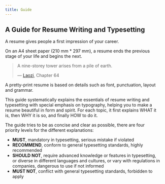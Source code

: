 ```yaml
---
title: Guide
---
```


## A Guide for Resume Writing and Typesetting

A resume gives people a first impression of your career.

On an A4 sheet paper (210 mm \* 297 mm), a resume ends the previous stage of
your life and begins the next.

> A nine-storey tower arises from a pile of earth.
>
> — [Laozi](https://en.wikipedia.org/wiki/Laozi), Chapter 64

A pretty-print resume is based on details such as font, punctuation, layout
and grammar.

This guide systematically explains the essentials of resume writing and
typesetting with special emphasis on typography, helping you to make a resume
beautiful in form and spirit. For each topic, it first explains WHAT it is, then
WHY it is so, and finally HOW to do it.

The guide tries to be as concise and clear as possible, there are four priority
levels for the different explanations:

- **MUST**, mandatory in typesetting, serious mistake if violated
- **RECOMMEND**, conform to general typesetting standards, highly recommended
- **SHOULD NOT**, require advanced knowledge or features in typesetting, or diverse
  in different languages and cultures, or vary with regulations in companies,
  dangerous to use if not informed
- **MUST NOT**, conflict with general typesetting standards, forbidden to apply
